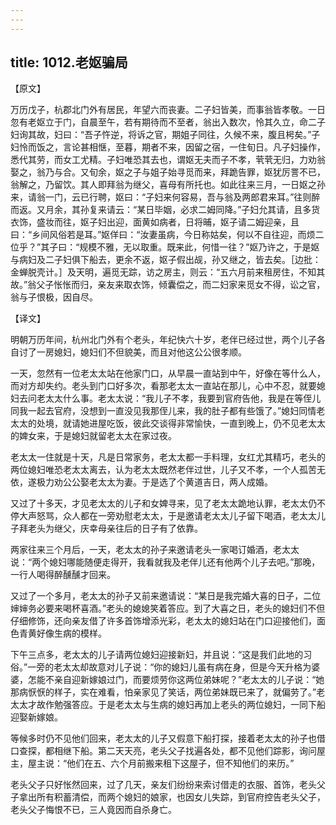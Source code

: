 ```yaml
---
---
---
```

title: 1012.老妪骗局
---



【原文】

万历戊子，杭郡北门外有居民，年望六而丧妻。二子妇皆美，而事翁皆孝敬。一日忽有老妪立于门，自晨至午，若有期待而不至者，翁出入数次，怜其久立，命二子妇询其故，妇曰：“吾子忤逆，将诉之官，期姐子同往，久候不来，腹且枵矣。”子妇怜而饭之，言论甚相惬，至暮，期者不来，因留之宿，一住旬日。凡子妇操作，悉代其劳，而女工尤精。子妇唯恐其去也，谓妪无夫而子不孝，茕茕无归，力劝翁娶之，翁乃与合。又旬余，妪之子与姐子始寻觅而来，拜跪告罪，妪犹厉詈不已，翁解之，乃留饮。其人即拜翁为继父，喜母有所托也。如此往来三月，一日妪之孙来，请翁一门，云已行聘，妪曰：“子妇来何容易，吾与翁及两郎君来耳。”往则醉而返。又月余，其孙复来请云：“某日毕姻，必求二姆同降。”子妇允其请，且多货衣饰，盛妆而往，妪子妇出迎，面黄如病者，日将晡，妪子请二姆迎亲，且曰：“乡间风俗若是耳。”妪佯曰：“汝妻虽病，今日称姑矣，何以不自往迎，而烦二位乎？”其子曰：“规模不雅，无以取重。既来此，何惜一往？”妪乃许之，于是妪与病妇及二子妇俱下船去，更余不返，妪子假出觇，孙又继之，皆去矣。［边批：金蝉脱壳计。］及天明，遍觅无踪，访之房主，则云：“五六月前来租房住，不知其故。”翁父子怅怅而归，亲友来取衣饰，倾囊偿之，而二妇家来觅女不得，讼之官，翁与子恨极，因自尽。

【译文】

明朝万历年间，杭州北门外有个老头，年纪快六十岁，老伴已经过世，两个儿子各自讨了一房媳妇，媳妇们不但貌美，而且对他这公公很孝顺。

一天，忽然有一位老太太站在他家门口，从早晨一直站到中午，好像在等什么人，而对方却失约。老头到门口好多次，看那老太太一直站在那儿，心中不忍，就要媳妇去问老太太什么事。老太太说：“我儿子不孝，我要到官府告他，我是在等侄儿同我一起去官府，没想到一直没见我那侄儿来，我的肚子都有些饿了。”媳妇同情老太太的处境，就请她进屋吃饭，彼此交谈得非常愉快，一直到晚上，仍不见老太太的婢女来，于是媳妇就留老太太在家过夜。

老太太一住就是十天，凡是日常家务，老太太都一手料理，女红尤其精巧，老头的两位媳妇唯恐老太太离去，认为老太太既然老伴过世，儿子又不孝，一个人孤苦无依，遂极力劝公公娶老太太为妻。于是选了个黄道吉日，两人成婚。

又过了十多天，才见老太太的儿子和女婢寻来，见了老太太跪地认罪，老太太仍不停大声怒骂，众人都在一旁劝慰老太太，于是邀请老太太儿子留下喝酒，老太太儿子拜老头为继父，庆幸母亲往后的日子有了依靠。

两家往来三个月后，一天，老太太的孙子来邀请老头一家喝订婚酒，老太太说：“两个媳妇哪能随便走得开，我看就我及老伴儿还有他两个儿子去吧。”那晚，一行人喝得醉醺醺才回来。

又过了一个多月，老太太的孙子又前来邀请说：“某日是我完婚大喜的日子，二位婶婶务必要来喝杯喜酒。”老头的媳媳笑着答应。到了大喜之日，老头的媳妇们不但仔细修饰，还向亲友借了许多首饰增添光彩，老太太的媳妇站在门口迎接他们，面色青黄好像生病的模样。

下午三点多，老太太的儿子请两位媳妇迎接新妇，并且说：“这是我们此地的习俗。”一旁的老太太却故意对儿子说：“你的媳妇儿虽有病在身，但是今天升格为婆婆，怎能不亲自迎新嫁娘过门，而要烦劳你这两位弟妹呢？”老太太的儿子说：“她那病恹恹的样子，实在难看，怕亲家见了笑话，两位弟妹既已来了，就偏劳了。”老太太才故作勉强答应。于是老太太与生病的媳妇再加上老头的两位媳妇，一同下船迎娶新嫁娘。

等候多时仍不见他们回来，老太太的儿子又假意下船打探，接着老太太的孙子也借口查探，都相继下船。第二天天亮，老头父子找遍各处，都不见他们踪影，询问屋主，屋主说：“他们在五、六个月前搬来租下这屋子，但不知他们的来历。”

老头父子只好怅然回来，过了几天，亲友们纷纷来索讨借走的衣服、首饰，老头父子拿出所有积蓄清偿，而两个媳妇的娘家，也因女儿失踪，到官府控告老头父子，老头父子悔恨不已，三人竟因而自杀身亡。